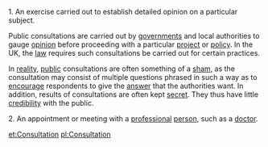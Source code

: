 1. An exercise carried out to establish detailed opinion on a particular subject.

Public consultations are carried out by [[government]]s and local authorities to gauge [[opinion]] before proceeding with a particular [[project]] or [[policy]]. In the UK, the [[law]] requires such consultations be carried out for certain practices.

In [[reality]], [[public]] consultations are often something of a [[sham]], as the consultation may consist of multiple questions phrased in such a way as to [[encourage]] respondents to give the [[answer]] that the authorities want. In addition, results of consultations are often kept [[secret]]. They thus have little [[credibility]] with the public.

2. An appointment or meeting with a [[professional]] [[person]], such as a [[doctor]].

[[et:Consultation]]
[[pl:Consultation]]